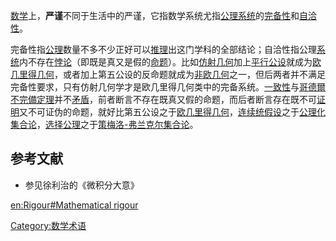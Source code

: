 {{unreferenced|time=2010-12-20T04:36:07+00:00}}
[[数学|数学]]上，'''严谨'''不同于生活中的严谨，它指数学系统尤指[[公理系统|公理系统]]的[[完备性|完备性]]和[[形式系統相容性|自洽性]]。

完备性指[[公理|公理]]数量不多不少正好可以[[推理|推理]]出这门学科的全部结论；自洽性指公理[[系统|系统]]内不存在[[悖论|悖论]]（即既是真又是假的[[命题|命题]]）。比如[[仿射几何|仿射几何]]加上[[平行公设|平行公设]]就成为[[欧几里得几何|欧几里得几何]]，或者加上第五公设的反命题就成为[[非欧几何|非欧几何]]之一，但后两者并不满足完备性要求，只有仿射几何学才是欧几里得几何类中的完备系统。[[一致性|一致性]]与[[哥德爾不完備定理|哥德爾不完備定理]]并不[[矛盾|矛盾]]，前者断言不存在既真又假的命题，而后者断言存在既不可[[证明|证明]]又不可证伪的命题，就好比第五公设之于[[欧几里得几何|欧几里得几何]]，[[连续统假设|连续统假设]]之于[[公理化集合论|公理化集合论]]，[[选择公理|选择公理]]之于[[策梅洛-弗兰克尔集合论|策梅洛-弗兰克尔集合论]]。

==参考文献==
<div class="references-small">
<references />
</div>
*参见徐利治的《微积分大意》

{{数学小作品}}

[[Category:数学术语|Category:数学术语]]

[[en:Rigour#Mathematical_rigour|en:Rigour#Mathematical rigour]]